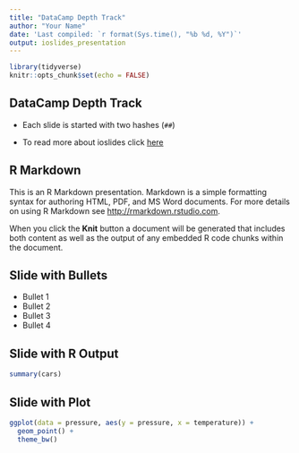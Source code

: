 ```yaml
---
title: "DataCamp Depth Track"
author: "Your Name"
date: 'Last compiled: `r format(Sys.time(), "%b %d, %Y")`'
output: ioslides_presentation
---
```


```r
library(tidyverse)
knitr::opts_chunk$set(echo = FALSE)

```

## DataCamp Depth Track

* Each slide is started with two hashes (`##`)

* To read more about ioslides click [here](https://bookdown.org/yihui/rmarkdown/ioslides-presentation.html)


## R Markdown

This is an R Markdown presentation. Markdown is a simple formatting syntax for authoring HTML, PDF, and MS Word documents. For more details on using R Markdown see <http://rmarkdown.rstudio.com>.

When you click the **Knit** button a document will be generated that includes both content as well as the output of any embedded R code chunks within the document.

## Slide with Bullets

- Bullet 1
- Bullet 2
- Bullet 3
- Bullet 4

## Slide with R Output

```r
summary(cars)
```

## Slide with Plot

```r
ggplot(data = pressure, aes(y = pressure, x = temperature)) +
  geom_point() +
  theme_bw()
```

